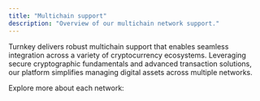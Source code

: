 ```yaml
---
title: "Multichain support"
description: "Overview of our multichain network support."
---
```



Turnkey delivers robust multichain support that enables seamless integration across a variety of cryptocurrency ecosystems. Leveraging secure cryptographic fundamentals and advanced transaction solutions, our platform simplifies managing digital assets across multiple networks.

Explore more about each network:

<NetworkLinks />
